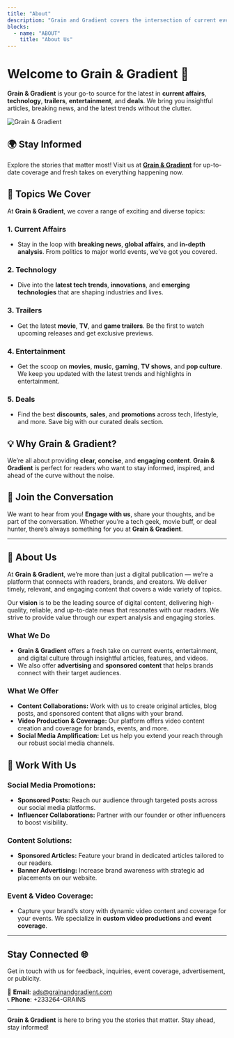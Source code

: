 ```yaml
---
title: "About"
description: "Grain and Gradient covers the intersection of current events, technology, science, digital culture, and entertainment. Stay informed and ahead of the curve with our concise and engaging coverage."
blocks:
  - name: "ABOUT"
    title: "About Us"
---
```



# Welcome to Grain & Gradient 📰

**Grain & Gradient** is your go-to source for the latest in **current affairs**, **technology**, **trailers**, **entertainment**, and **deals**. We bring you insightful articles, breaking news, and the latest trends without the clutter.

<Image src={screenshot} alt="Grain & Gradient" layout="responsive" class="rounded-lg shadow-xl" />

## 🌍 Stay Informed

Explore the stories that matter most! Visit us at [**Grain & Gradient**](https://grainandgradient.vercel.app/) for up-to-date coverage and fresh takes on everything happening now.

## 🚀 Topics We Cover

At **Grain & Gradient**, we cover a range of exciting and diverse topics:

### 1. **Current Affairs**
   - Stay in the loop with **breaking news**, **global affairs**, and **in-depth analysis**. From politics to major world events, we’ve got you covered.

### 2. **Technology**
   - Dive into the **latest tech trends**, **innovations**, and **emerging technologies** that are shaping industries and lives.

### 3. **Trailers**
   - Get the latest **movie**, **TV**, and **game trailers**. Be the first to watch upcoming releases and get exclusive previews.

### 4. **Entertainment**
   - Get the scoop on **movies**, **music**, **gaming**, **TV shows**, and **pop culture**. We keep you updated with the latest trends and highlights in entertainment.

### 5. **Deals**
   - Find the best **discounts**, **sales**, and **promotions** across tech, lifestyle, and more. Save big with our curated deals section.

## 💡 Why Grain & Gradient?

We’re all about providing **clear, concise**, and **engaging content**. **Grain & Gradient** is perfect for readers who want to stay informed, inspired, and ahead of the curve without the noise.

## 🤝 Join the Conversation

We want to hear from you! **Engage with us**, share your thoughts, and be part of the conversation. Whether you’re a tech geek, movie buff, or deal hunter, there’s always something for you at **Grain & Gradient**.

---

## 💼 About Us

At **Grain & Gradient**, we’re more than just a digital publication — we’re a platform that connects with readers, brands, and creators. We deliver timely, relevant, and engaging content that covers a wide variety of topics.

Our **vision** is to be the leading source of digital content, delivering high-quality, reliable, and up-to-date news that resonates with our readers. We strive to provide value through our expert analysis and engaging stories.

### **What We Do**
- **Grain & Gradient** offers a fresh take on current events, entertainment, and digital culture through insightful articles, features, and videos.
- We also offer **advertising** and **sponsored content** that helps brands connect with their target audiences.

### **What We Offer**
- **Content Collaborations:** Work with us to create original articles, blog posts, and sponsored content that aligns with your brand.
- **Video Production & Coverage:** Our platform offers video content creation and coverage for brands, events, and more.
- **Social Media Amplification:** Let us help you extend your reach through our robust social media channels.

## 🚀 Work With Us

### **Social Media Promotions:**
- **Sponsored Posts:** Reach our audience through targeted posts across our social media platforms.
- **Influencer Collaborations:** Partner with our founder or other influencers to boost visibility.

### **Content Solutions:**
- **Sponsored Articles:** Feature your brand in dedicated articles tailored to our readers.
- **Banner Advertising:** Increase brand awareness with strategic ad placements on our website.

### **Event & Video Coverage:**
- Capture your brand’s story with dynamic video content and coverage for your events. We specialize in **custom video productions** and **event coverage**.

---

## **Stay Connected** 🌐

Get in touch with us for feedback, inquiries, event coverage, advertisement, or publicity. 

📧 **Email**: ads@grainandgradient.com  
📞 **Phone**: +233264-GRAINS

---

**Grain & Gradient** is here to bring you the stories that matter. Stay ahead, stay informed!
